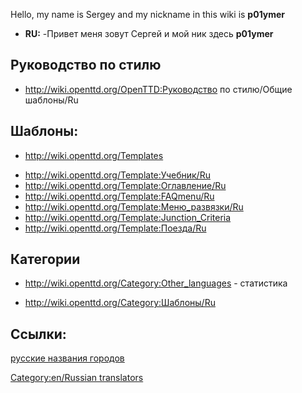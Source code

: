 Hello, my name is Sergey and my nickname in this wiki is '''p01ymer'''
*'''RU:''' -Привет меня зовут Сергей и мой ник здесь '''p01ymer'''
[[Category:en/Russian translators]]
==Руководство по стилю==
*http://wiki.openttd.org/OpenTTD:Руководство по стилю/Общие шаблоны/Ru
==Шаблоны:==
*http://wiki.openttd.org/Templates 

*http://wiki.openttd.org/Template:Учебник/Ru 
*http://wiki.openttd.org/Template:Оглавление/Ru
*http://wiki.openttd.org/Template:FAQmenu/Ru
*http://wiki.openttd.org/Template:Меню_развязки/Ru
*http://wiki.openttd.org/Template:Junction_Criteria
*http://wiki.openttd.org/Template:Поезда/Ru

==Категории==
*http://wiki.openttd.org/Category:Other_languages - статистика

*http://wiki.openttd.org/Category:Шаблоны/Ru
==Ссылки:==
[http://grfcrawler.tt-forums.net/details.php?do=details&id=179 русские названия городов]